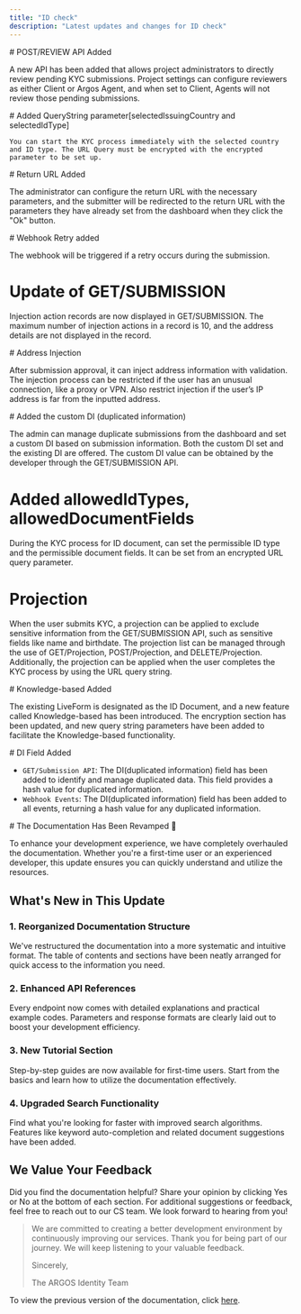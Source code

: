 ```yaml
---
title: "ID check"
description: "Latest updates and changes for ID check"
---
```

<Update label="2025-06-27">
  # POST/REVIEW API Added

  A new API has been added that allows project administrators to directly review pending KYC submissions. Project settings can configure reviewers as either Client or Argos Agent, and when set to Client, Agents will not review those pending submissions.
</Update>

<Update label="2025-06-16">
  # Added QueryString parameter[selectedIssuingCountry and selectedIdType]

    You can start the KYC process immediately with the selected country and ID type. The URL Query must be encrypted with the encrypted parameter to be set up.
</Update>

<Update label="2025-05-30">
  # Return URL Added

  The administrator can configure the return URL with the necessary parameters, and the submitter will be redirected to the return URL with the parameters they have already set from the dashboard when they click the "Ok" button.

</Update>


<Update label="2025-05-23">
  # Webhook Retry added

  The webhook will be triggered if a retry occurs during the submission.

  # Update of GET/SUBMISSION

  Injection action records are now displayed in GET/SUBMISSION. The maximum number of injection actions in a record is 10, and the address details are not displayed in the record.
</Update>

<Update label="2025-05-14">
  # Address Injection

  After submission approval, it can inject address information with validation. The injection process can be restricted if the user has an unusual connection, like a proxy or VPN. Also restrict injection if the user’s IP address is far from the inputted address.
</Update>

<Update label="2025-05-08">
  # Added the custom DI (duplicated information)

  The admin can manage duplicate submissions from the dashboard and set a custom DI based on submission information. Both the custom DI set and the existing DI are offered. The custom DI value can be obtained by the developer through the GET/SUBMISSION API.

  # Added allowedIdTypes, allowedDocumentFields

  During the KYC process for ID document, can set the permissible ID type and the permissible document fields. It can be set from an encrypted URL query parameter.

  # Projection

  When the user submits KYC, a projection can be applied to exclude sensitive information from the GET/SUBMISSION API, such as sensitive fields like name and birthdate. The projection list can be managed through the use of GET/Projection, POST/Projection, and DELETE/Projection. Additionally, the projection can be applied when the user completes the KYC process by using the URL query string.
</Update>

<Update label="2025-03-27">
  # Knowledge-based Added

  The existing LiveForm is designated as the ID Document, and a new feature called Knowledge-based has been introduced. The encryption section has been updated, and new query string parameters have been added to facilitate the Knowledge-based functionality.
</Update>

<Update label="2024-01-23">
  # DI Field Added

  - `GET/Submission API`: The DI(duplicated information) field has been added to identify and manage duplicated data. This field provides a hash value for duplicated information.
  - `Webhook Events`: The DI(duplicated information) field has been added to all events, returning a hash value for any duplicated information.
</Update>

<Update label="2024-12-16">
  # The Documentation Has Been Revamped 🚀

  To enhance your development experience, we have completely overhauled the documentation. Whether you're a first-time user or an experienced developer, this update ensures you can quickly understand and utilize the resources.

  ## What's New in This Update

  ### 1. Reorganized Documentation Structure

  We've restructured the documentation into a more systematic and intuitive format.
  The table of contents and sections have been neatly arranged for quick access to the information you need.

  ### 2. Enhanced API References

  Every endpoint now comes with detailed explanations and practical example codes.
  Parameters and response formats are clearly laid out to boost your development efficiency.

  ### 3. New Tutorial Section

  Step-by-step guides are now available for first-time users.
  Start from the basics and learn how to utilize the documentation effectively.

  ### 4. Upgraded Search Functionality

  Find what you're looking for faster with improved search algorithms.
  Features like keyword auto-completion and related document suggestions have been added.

  ## We Value Your Feedback

  Did you find the documentation helpful? Share your opinion by clicking Yes or No at the bottom of each section.
  For additional suggestions or feedback, feel free to reach out to our CS team. We look forward to hearing from you\!

  > We are committed to creating a better development environment by continuously improving our services.
  > Thank you for being part of our journey. We will keep listening to your valuable feedback.
  >
  > Sincerely,
  >
  > The ARGOS Identity Team

  To view the previous version of the documentation, click [here](https://argos-kyc.gitbook.io/client-guide-1/en).
</Update>